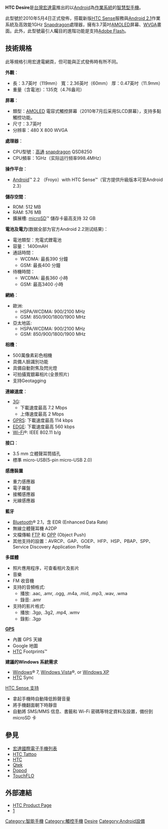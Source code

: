 {{NoteTA|G1=IT}}
{{for|以“HTC Desire”為前綴的一系列電話|HTC Desire系列}}
{{Infobox Mobile
| name            = HTC Desire
| image           = Htc-desire-2.jpg
| imagesize       = 200px
| manufacturer    = [[HTC|HTC]]
| carrier         =
| available       = 2010年5月4日
| series          = HTC Desire系列
| related         = [[HTC_Desire_Z|Desire Z]]、[[HTC_Desire_HD|Desire HD]]、[[HTC_Desire_S|Desire S]]、[[HTC_Desire_V|Desire V]]、[[HTC_Desire_VC|Desire VC]]、[[HTC_Desire_C|Desire C]]、[[HTC_Desire_X|Desire X]]、[[HTC_Desire_600|Desire 600]]
| predecessor     =
| successor       = [[HTC_Desire_S|HTC Desire S]]
| status          =
| form            =
| size            = 119 x 60 x 11.9 mm
| weight          = 135 g
| networks        = HSPA / WCDMA:<br>900 / 2100 MHz<br>GSM:<br>850 / 900 / 1800 / 1900 MHz
| os              = [[Android|Android]] 2.1（可升級至 Android 2.3）
| cpu             = [[Qualcomm|Qualcomm]] [[Snapdragon|Snapdragon]] QSD8250 1GHz<br>[[GPU|GPU]] Adreno 200
| screen          = 3.7" 480 x 800, [[WVGA|WVGA]]
| exterior_screen =
| input           = 電容式觸控螢幕（虛擬鍵盤）
| interior_memory =
| memory          = ROM: 512 MB, RAM: 576 MB
| memory_card     = [[microSD|microSD]]（32 GB以下）
| connectivity    = [[Bluetooth|Bluetooth]] 2.1（含EDR）、[[Wi-Fi|Wi-Fi]] ( 802.11 b/g)、[[USB|microUSB]]、3.5 mm 耳機插孔
| battery         = 1400mAH 充電式[[鋰離子電池|鋰離子電池]]
| camera          = 500萬像素彩色相機
| 2nd_camera      =
| ringtone        =
| music           = 音訊：AAC, AMR, OGG, M4A, MID, MP3, WAV, WMA<br>視訊：3GP, 3G2, MP4, WMV
}}
'''HTC Desire'''是[[台灣|台灣]][[宏達電|宏達電]]推出的以[[Android|Android]]為[[作業系統|作業系統]]的[[智慧型手機|智慧型手機]]。

此型號於2010年5月4日正式發佈，搭載新版[[HTC_Sense|HTC Sense]]服務與[[Android_2.1|Android 2.1]]作業系統及高效能1GHz [[Snapdragon|Snapdragon]]處理器，擁有3.7英吋[[AMOLED|AMOLED]]屏幕、[[WVGA|WVGA]]畫面。此外，此型號最引人矚目的進階功能是支持[[Adobe_Flash|Adobe Flash]]。

== 技術規格 ==
此等規格引用宏達電網頁，但可能與正式發佈時有所不同。

'''外觀'''：                                                                                             
* 長：3.7英吋（119mm） 寬：2.36英吋（60mm） 厚：0.47英吋（11.9mm）
* 重量（含電池）：135克（4.76盎司）

'''屏幕'''：
* 類型：[[AMOLED|AMOLED]] 電容式觸控屏幕（2010年7月后采用SLCD屏幕），支持多點觸控功能。
* 尺寸：3.7英吋
* 分辨率：480 X 800 WVGA

'''處理器'''：
*CPU型號：[[高通|高通]] [[snapdragon|snapdragon]] QSD8250
*CPU頻率：1GHz（实际运行频率998.4MHz）

'''操作平台'''：
*[[Android|Android]]™  2.2 （Froyo）with HTC Sense™（官方提供升級版本可至Android 2.3）

'''儲存空間'''：
*ROM: 512 MB
*RAM: 576 MB
*擴展槽: [[microSD|microSD]]™ 儲存卡最高支持 32 GB

'''電池及電力'''(数据全部为官方Android 2.2测试结果)：
*電池類型：充電式鋰電池
*容量： 1400mAH
*通話時間： 
**      WCDMA: 最長390 分鐘
**     GSM: 最長400 分鐘
*待機時間：
**    WCDMA: 最長360 小時
**   GSM: 最高3400 小時

'''網絡'''：
*歐洲: 
** HSPA/WCDMA: 900/2100 MHz
** GSM: 850/900/1800/1900 MHz
*亞太地區:
** HSPA/WCDMA: 900/2100 MHz
** GSM: 850/900/1800/1900 MHz

'''相機'''：
* 500萬像素彩色相機
* 具備人臉識別功能
* 具備自動對焦及閃光燈
* 可拍攝寬銀幕相片(全景照片)
* 支持Geotagging

'''連線速度'''：
* [[3G|3G]]:
**    下載速度最高 7.2 Mbps
**    上傳速度最高 2 Mbps
* [[GPRS|GPRS]]: 下載速度最高 114 kbps
* [[EDGE|EDGE]]: 下載速度最高 560 kbps
* [[Wi-Fi|Wi-Fi]]®: IEEE 802.11 b/g

'''接口'''：
* 3.5 mm 立體聲耳筒插孔
* 標準 micro-USB(5-pin micro-USB 2.0)

'''感應裝置'''
* 重力感應器
* 電子羅盤
* 接觸感應器
* 光線感應器

'''藍牙'''
* [[Bluetooth|Bluetooth]]® 2.1，含 EDR (Enhanced Data Rate)
* 無線立體聲耳機 A2DP
* 文檔傳輸 [[FTP|FTP]] 和 [[OPP|OPP]] (Object Push)
* 其他支持的設置：AVRCP、GAP、GOEP、HFP、HSP、PBAP、SPP、Service Discovery Application Profile

'''多媒體'''
* 照片應用程序，可查看相片及影片
* 音樂
* FM 收音機
* 支持的音頻格式:
**      播放: .aac, .amr, .ogg, .m4a, .mid, .mp3, .wav, .wma
**      錄音: .amr
* 支持的影片格式:
**      播放: .3gp, .3g2, .mp4, .wmv
**      錄影: .3gp

'''[[GPS|GPS]]'''
* 內置 GPS 天線
* Google 地圖
* [[HTC|HTC]] Footprints™

'''建議的Windows 系統需求'''
* [[Windows|Windows]]® 7, [[Windows_Vista|Windows Vista]]®, or [[Windows_XP|Windows XP]]
* [[HTC|HTC]] Sync

[[HTC_Sense_支持|HTC Sense 支持]]
* 拿起手機時自動降低鈴聲音量
* 將手機翻面朝下時靜音
* 自動將 SMS/MMS 信息、書籤和 Wi-Fi 密碼等特定資料及設置，備份到 microSD 卡

== 參見 ==
* [[宏達國際電子手機列表|宏達國際電子手機列表]]
*[[HTC_Tattoo|HTC Tattoo]]
*[[HTC|HTC]]
*[[Qtek|Qtek]]
*[[Dopod|Dopod]]
*[[TouchFLO|TouchFLO]]

==外部連結==
* [http://www.htc.com/www/product/hero/overview.html HTC Product Page]{{Wayback|url=http://www.htc.com/www/product/hero/overview.html |date=20100622204037 }}
* [http://www.htc.com/tw/press.aspx?id=129310&lang=1028]{{Dead link|date=2019年11月 |bot=InternetArchiveBot |fix-attempted=yes }}
{{HTC Phones A Series}}
[[Category:智能手機|Category:智能手機]]
[[Category:觸控手機|Category:觸控手機]]
[[Category:宏達電手機|Desire]]
[[Category:Android設備|Category:Android設備]]